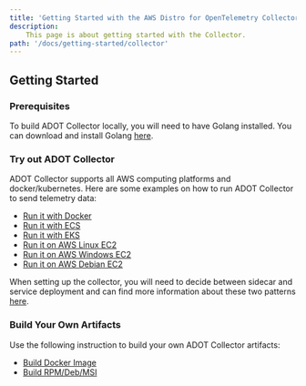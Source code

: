 ```yaml
---
title: 'Getting Started with the AWS Distro for OpenTelemetry Collector'
description:
    This page is about getting started with the Collector.
path: '/docs/getting-started/collector'
---
```


## Getting Started
### Prerequisites
To build ADOT Collector locally, you will need to have Golang installed. You can download and install Golang [here](https://golang.org/doc/install).

### Try out ADOT Collector 
ADOT Collector supports all AWS computing platforms and docker/kubernetes. Here are some examples on how to run ADOT Collector to send telemetry data:
* [Run it with Docker](https://github.com/aws-observability/aws-otel-collector/blob/main/docs/developers/docker-demo.md)
* [Run it with ECS](https://github.com/aws-observability/aws-otel-collector/blob/main/docs/developers/ecs-demo.md)
* [Run it with EKS](https://github.com/aws-observability/aws-otel-collector/blob/main/docs/developers/eks-demo.md)
* [Run it on AWS Linux EC2](https://github.com/aws-observability/aws-otel-collector/blob/main/docs/developers/linux-rpm-demo.md)
* [Run it on AWS Windows EC2](https://github.com/aws-observability/aws-otel-collector/blob/main/docs/developers/windows-other-demo.md)
* [Run it on AWS Debian EC2](https://github.com/aws-observability/aws-otel-collector/blob/main/docs/developers/debian-deb-demo.md)

When setting up the collector, you will need to decide between sidecar and service deployment and can find more
information about these two patterns [here](/docs/getting-started/collector/sidecar-vs-service).

### Build Your Own Artifacts
Use the following instruction to build your own ADOT Collector artifacts:
* [Build Docker Image](https://github.com/aws-observability/aws-otel-collector/blob/main/docs/developers/build-docker.md)
* [Build RPM/Deb/MSI](https://github.com/aws-observability/aws-otel-collector/blob/main/docs/developers/build-aoc.md)